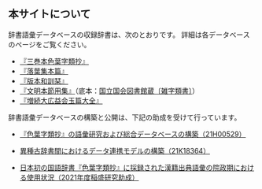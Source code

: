 ## 本サイトについて

辞書語彙データベースの収録辞書は、次のとおりです。
詳細は各データベースのページをご覧ください。

- [『三巻本色葉字類抄』](/jiruisho)
- [『落葉集本篇』](/racvyoxv)
- [『版本和訓栞』](/wakunnoshiori)
- [『文明本節用集』](/bunmei)（底本：[国立国会図書館蔵〔雑字類書〕](https://dl.ndl.go.jp/pid/1286982)）
- [『増続大広益会玉篇大全』](/gyokuhentaizen)

辞書語彙データベースの構築と公開は、下記の助成を受けて行っています。

- [『色葉字類抄』の語彙研究および総合データベースの構築（21H00529）](https://kaken.nii.ac.jp/ja/grant/KAKENHI-PROJECT-21H00529/)

- [異種古辞書間におけるデータ連携モデルの構築（21K18364）](https://kaken.nii.ac.jp/ja/grant/KAKENHI-PROJECT-21K18364/)

- [日本初の国語辞書『色葉字類抄』に採録された漢籍出典語彙の院政期における使用状況（2021年度稲盛研究助成）](https://www.inamori-f.or.jp/recipient/fujimoto-akari/)